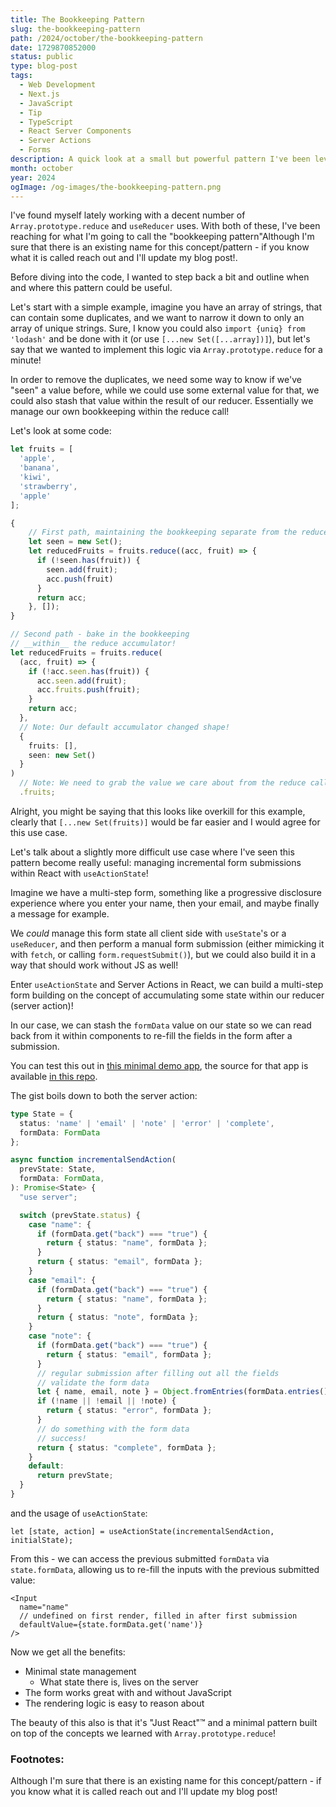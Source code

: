 ```yaml
---
title: The Bookkeeping Pattern
slug: the-bookkeeping-pattern
path: /2024/october/the-bookkeeping-pattern
date: 1729870852000
status: public
type: blog-post
tags:
  - Web Development
  - Next.js
  - JavaScript
  - Tip
  - TypeScript
  - React Server Components
  - Server Actions
  - Forms
description: A quick look at a small but powerful pattern I've been leveraging as of late!
month: october
year: 2024
ogImage: /og-images/the-bookkeeping-pattern.png
---
```



I've found myself lately working with a decent number of `Array.prototype.reduce` and `useReducer` uses. With both of these, I've been reaching for what I'm going to call the "bookkeeping pattern"<FootnoteRef id="1">Although I'm sure that there is an existing name for this concept/pattern - if you know what it is called reach out and I'll update my blog post!</FootnoteRef>.

Before diving into the code, I wanted to step back a bit and outline when and where this pattern could be useful.

Let's start with a simple example, imagine you have an array of strings, that can contain some duplicates, and we want to narrow it down to only an array of unique strings. Sure, I know you could also `import {uniq} from 'lodash'` and be done with it (or use `[...new Set([...array])]`), but let's say that we wanted to implement this logic via `Array.prototype.reduce` for a minute! 

In order to remove the duplicates, we need some way to know if we've "seen" a value before, while we could use some external value for that, we could also stash that value within the result of our reducer. Essentially we manage our own bookkeeping within the reduce call!

Let's look at some code:

```ts
let fruits = [
  'apple',
  'banana',
  'kiwi',
  'strawberry',
  'apple'
];

{
	// First path, maintaining the bookkeeping separate from the reduce:
	let seen = new Set();
	let reducedFruits = fruits.reduce((acc, fruit) => {
	  if (!seen.has(fruit)) {
	    seen.add(fruit);
	    acc.push(fruit)
	  }
	  return acc;
	}, []);
}

// Second path - bake in the bookkeeping
// __within__ the reduce accumulator!
let reducedFruits = fruits.reduce(
  (acc, fruit) => {
    if (!acc.seen.has(fruit)) {
      acc.seen.add(fruit);
      acc.fruits.push(fruit);
    }
    return acc;
  },
  // Note: Our default accumulator changed shape!
  {
    fruits: [],
    seen: new Set()
  }
)
  // Note: We need to grab the value we care about from the reduce call
  .fruits;
```

Alright, you might be saying that this looks like overkill for this example, clearly that `[...new Set(fruits)]` would be far easier and I would agree for this use case. 

Let's talk about a slightly more difficult use case where I've seen this pattern become really useful: managing incremental form submissions within React with `useActionState`!

Imagine we have a multi-step form, something like a progressive disclosure experience where you enter your name, then your email, and maybe finally a message for example.

We _could_ manage this form state all client side with `useState`'s or a `useReducer`, and then perform a manual form submission (either mimicking it with `fetch`, or calling `form.requestSubmit()`), but we could also build it in a way that should work without JS as well!

Enter `useActionState` and Server Actions in React, we can build a multi-step form building on the concept of accumulating some state within our reducer (server action)!

In our case, we can stash the `formData` value on our state so we can read back from it within components to re-fill the fields in the form after a submission.

You can test this out in [this minimal demo app](https://multi-step-form-xi-black.vercel.app/), the source for that app is available [in this repo](https://github.com/hamlim/multi-step-form).

The gist boils down to both the server action:

```ts
type State = {
  status: 'name' | 'email' | 'note' | 'error' | 'complete',
  formData: FormData
};

async function incrementalSendAction(
  prevState: State,
  formData: FormData,
): Promise<State> {
  "use server";

  switch (prevState.status) {
    case "name": {
      if (formData.get("back") === "true") {
        return { status: "name", formData };
      }
      return { status: "email", formData };
    }
    case "email": {
      if (formData.get("back") === "true") {
        return { status: "name", formData };
      }
      return { status: "note", formData };
    }
    case "note": {
      if (formData.get("back") === "true") {
        return { status: "email", formData };
      }
      // regular submission after filling out all the fields
      // validate the form data
      let { name, email, note } = Object.fromEntries(formData.entries());
      if (!name || !email || !note) {
        return { status: "error", formData };
      }
      // do something with the form data
      // success!
      return { status: "complete", formData };
    }
    default:
      return prevState;
  }
}
```

and the usage of `useActionState`:

```tsx
let [state, action] = useActionState(incrementalSendAction, initialState);
```

From this - we can access the previous submitted `formData` via `state.formData`, allowing us to re-fill the inputs with the previous submitted value:

```tsx
<Input
  name="name"
  // undefined on first render, filled in after first submission
  defaultValue={state.formData.get('name')}
/>
```

Now we get all the benefits:
- Minimal state management
	- What state there is, lives on the server
- The form works great with and without JavaScript
- The rendering logic is easy to reason about

The beauty of this also is that it's "Just React"™ and a minimal pattern built on top of the concepts we learned with `Array.prototype.reduce`!
### Footnotes:

<Footnote id="1">Although I'm sure that there is an existing name for this concept/pattern - if you know what it is called reach out and I'll update my blog post!</Footnote>

